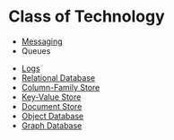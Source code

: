 = Class of Technology =

* [[Messaging]]
* Queues
 
* [[Logs]]
* [[Relational Database]]
* [[Column-Family Store]]
* [[Key-Value Store]]
* [[Document Store]]
* [[Object Database]]
* [[Graph Database]]


